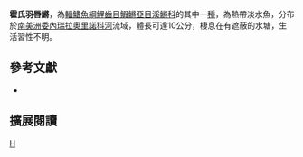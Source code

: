 {{Speciesbox 
| taxon = Pterolebias hoignei
| status = NE
| status_system = IUCN3.1
| authority =  [[Thomerson|Thomerson]], 1974
| synonyms = *''Gnatholebias hoignei, Thomerson, 1974''
*''Gnatholebias hoigneri, Thomerson, 1974''
}}
'''霍氏羽唇鱂'''，為[[輻鰭魚綱|輻鰭魚綱]][[鯉齒目|鯉齒目]][[鰕鱂亞目|鰕鱂亞目]][[溪鱂科|溪鱂科]]的其中一[[種|種]]，為熱帶淡水魚，分布於[[南美洲|南美洲]][[委內瑞拉|委內瑞拉]][[奧里諾科河|奧里諾科河]]流域，體長可達10公分，棲息在有遮蔽的水塘，生活習性不明。
== 參考文獻 ==
*{{FishBase_species|genus=Pterolebias|species=hoignei |year=2014|month=9}}

== 擴展閱讀 ==
{{refbegin}}
{{wikispecies-inline|Pterolebias hoignei |霍氏羽唇鱂}}
{{refend}}
{{Taxonbar|from=Q6407449}}

[[Category:羽唇鱂屬|H]]